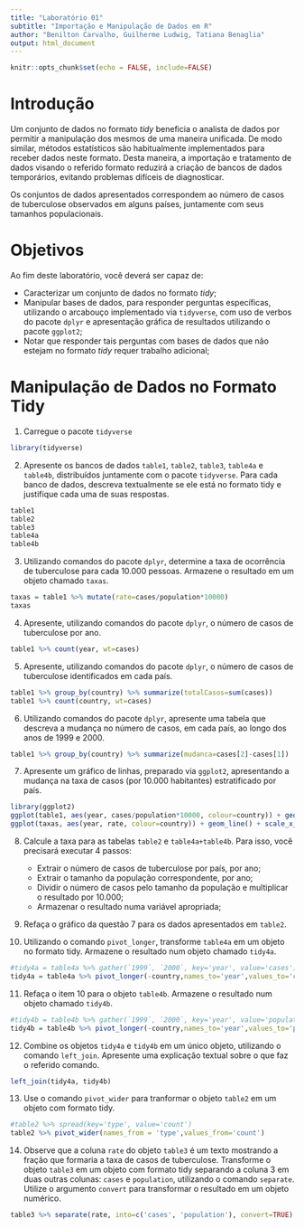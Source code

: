 ```yaml
---
title: "Laboratório 01"
subtitle: "Importação e Manipulação de Dados em R"
author: "Benilton Carvalho, Guilherme Ludwig, Tatiana Benaglia"
output: html_document
---
```


```r
knitr::opts_chunk$set(echo = FALSE, include=FALSE)
```

# Introdução

Um conjunto de dados no formato _tidy_ beneficia o analista de dados por permitir a manipulação dos mesmos  de uma maneira unificada. De modo similar, métodos estatísticos são habitualmente implementados para receber dados neste formato. Desta maneira, a importação e tratamento de dados visando o referido formato reduzirá a criação de bancos de dados temporários, evitando problemas difíceis de diagnosticar.

Os conjuntos de dados apresentados correspondem ao número de casos de tuberculose observados em alguns países, juntamente com seus tamanhos populacionais.


# Objetivos

Ao fim deste laboratório, você deverá ser capaz de:

* Caracterizar um conjunto de dados no formato _tidy_;
* Manipular bases de dados, para responder perguntas específicas, utilizando o arcabouço implementado via `tidyverse`, com uso de verbos do pacote `dplyr` e apresentação gráfica de resultados utilizando o pacote `ggplot2`;
* Notar que responder tais perguntas com bases de dados que não estejam no formato _tidy_ requer trabalho adicional;

# Manipulação de Dados no Formato Tidy


1. Carregue o pacote `tidyverse`

```r
library(tidyverse)
```

2. Apresente os bancos de dados `table1`, `table2`, `table3`, `table4a` e `table4b`, distribuídos juntamente com o pacote `tidyverse`. Para cada banco de dados, descreva textualmente se ele está no formato tidy e justifique cada uma de suas respostas.

```r
table1
table2
table3
table4a
table4b
```

3. Utilizando comandos do pacote `dplyr`, determine a taxa de ocorrência de tuberculose para cada 10.000 pessoas. Armazene o resultado em um objeto chamado `taxas`.

```r
taxas = table1 %>% mutate(rate=cases/population*10000)
taxas
```

4. Apresente, utilizando comandos do pacote `dplyr`, o número de casos de tuberculose por ano.

```r
table1 %>% count(year, wt=cases)
```

5. Apresente, utilizando comandos do pacote `dplyr`, o número de casos de tuberculose identificados em cada país.

```r
table1 %>% group_by(country) %>% summarize(totalCasos=sum(cases))
table1 %>% count(country, wt=cases)
```

6. Utilizando comandos do pacote `dplyr`, apresente uma tabela que descreva a mudança no número de casos, em cada país, ao longo dos anos de 1999 e 2000.

```r
table1 %>% group_by(country) %>% summarize(mudanca=cases[2]-cases[1])
```

7. Apresente um gráfico de linhas, preparado via `ggplot2`, apresentando a mudança na taxa de casos (por 10.000 habitantes) estratificado por país.

```r
library(ggplot2)
ggplot(table1, aes(year, cases/population*10000, colour=country)) + geom_line() + scale_x_continuous(breaks=c(1999, 2000)) + theme_bw()
ggplot(taxas, aes(year, rate, colour=country)) + geom_line() + scale_x_continuous(breaks=c(1999, 2000)) + theme_bw()
```

8. Calcule a taxa para as tabelas `table2` e `table4a+table4b`. Para isso, você precisará executar 4 passos:

   - Extrair o número de casos de tuberculose por país, por ano;
   - Extrair o tamanho da população correspondente, por ano;
   - Dividir o número de casos pelo tamanho da população e multiplicar o resultado por 10.000;
   - Armazenar o resultado numa variável apropriada;

9. Refaça o gráfico da questão 7 para os dados apresentados em `table2`.

10. Utilizando o comando `pivot_longer`, transforme `table4a` em um objeto no formato tidy. Armazene o resultado num objeto chamado `tidy4a`.

```r
#tidy4a = table4a %>% gather(`1999`, `2000`, key='year', value='cases')
tidy4a = table4a %>% pivot_longer(-country,names_to='year',values_to='cases')
```

11. Refaça o item 10 para o objeto `table4b`. Armazene o resultado num objeto chamado `tidy4b`.

```r
#tidy4b = table4b %>% gather(`1999`, `2000`, key='year', value='population')
tidy4b = table4b %>% pivot_longer(-country,names_to='year',values_to='population')
```

12. Combine os objetos `tidy4a` e `tidy4b` em um único objeto, utilizando o comando `left_join`. Apresente uma explicação textual sobre o que faz o referido comando.

```r
left_join(tidy4a, tidy4b)
```

13. Use o comando `pivot_wider` para tranformar o objeto `table2` em um objeto com formato tidy.

```r
#table2 %>% spread(key='type', value='count')
table2 %>% pivot_wider(names_from = 'type',values_from='count')
```

14. Observe que a coluna `rate` do objeto `table3` é um texto mostrando a fração que formaria a taxa de casos de tuberculose. Transforme o objeto `table3` em um objeto com formato tidy separando a coluna 3 em duas outras colunas: `cases` e `population`, utilizando o comando `separate`. Utilize o argumento `convert` para transformar o resultado em um objeto numérico.

```r
table3 %>% separate(rate, into=c('cases', 'population'), convert=TRUE)
```
